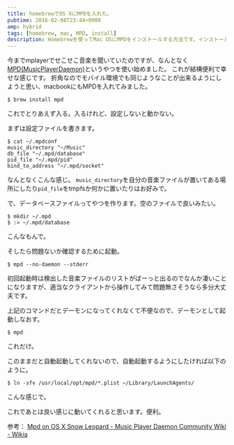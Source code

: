 ```yaml
---
title: homebrewでOS XにMPDを入れた。
pubtime: 2016-02-08T23:44+0900
amp: hybrid
tags: [homebrew, mac, MPD, install]
description: Homebrewを使ってMac OSにMPDをインストールする方法です。インストール、データベースの作成と、自動起動の設定までをやっています。
---
```


今までmplayerでせこせこ音楽を聞いていたのですが、なんとなく[MPD(MusicPlayerDaemon)](http://www.musicpd.org/)というやつを使い始めました。
これが結構便利で幸せな感じです。
折角なのでモバイル環境でも同じようなことが出来るようにしようと思い、macbookにもMPDを入れてみました。

```
$ brew install mpd
```
これでとりあえず入る。入るけれど、設定しないと動かない。

まずは設定ファイルを書きます。
```
$ cat ~/.mpdconf
music_directory "~/Music"
db_file "~/.mpd/database"
pid_file "~/.mpd/pid"
bind_to_address "~/.mpd/socket"
```
なんとなくこんな感じ。
`music_directory`を自分の音楽ファイルが置いてある場所にしたり`pid_file`をtmpfsか何かに置いたりはお好みで。

で、データベースファイルってやつを作ります。空のファイルで良いみたい。
```
$ mkdir ~/.mpd
$ :> ~/.mpd/database
```
こんなもんで。

そしたら問題ないか確認するために起動。
```
$ mpd --no-daemon --stderr
```
初回起動時は検出した音楽ファイルのリストがばーっと出るのでなんか凄いことになりますが、適当なクライアントから操作してみて問題無さそうなら多分大丈夫です。

上記のコマンドだとデーモンになってくれなくて不便なので、デーモンとして起動しなおす。
```
$ mpd
```
これだけ。

このままだと自動起動してくれないので、自動起動するようにしたければ以下のように。
```
$ ln -sfv /usr/local/opt/mpd/*.plist ~/Library/LaunchAgents/
```
こんな感じで。

これであとは良い感じに動いてくれると思います。便利。

参考： [Mpd on OS X Snow Leopard - Music Player Daemon Community Wiki - Wikia](http://mpd.wikia.com/wiki/Mpd_on_OS_X_Snow_Leopard)
